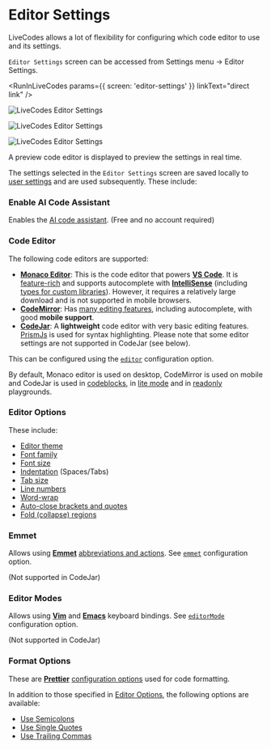 # Editor Settings

LiveCodes allows a lot of flexibility for configuring which code editor to use and its settings.

`Editor Settings` screen can be accessed from Settings menu → Editor Settings.


<RunInLiveCodes params={{ screen: 'editor-settings' }} linkText="direct link" />

![LiveCodes Editor Settings](../../static/img/screenshots/editor-settings-1.jpg)

![LiveCodes Editor Settings](../../static/img/screenshots/editor-settings-2.jpg)

![LiveCodes Editor Settings](../../static/img/screenshots/editor-settings-3.jpg)

A preview code editor is displayed to preview the settings in real time.

The settings selected in the `Editor Settings` screen are saved locally to [user settings](./user-settings.mdx) and are used subsequently. These include:

### Enable AI Code Assistant

Enables the [AI code assistant](./ai.mdx). (Free and no account required)

### Code Editor

The following code editors are supported:

- [**Monaco Editor**](https://microsoft.github.io/monaco-editor/): This is the code editor that powers [**VS Code**](https://code.visualstudio.com/). It is [feature-rich](https://code.visualstudio.com/docs/editor/codebasics) and supports autocomplete with [**IntelliSense**](https://code.visualstudio.com/docs/editor/intellisense) (including [types for custom libraries](./intellisense.mdx)). However, it requires a relatively large download and is not supported in mobile browsers.
- [**CodeMirror**](https://codemirror.net/): Has [many editing features](https://codemirror.net/docs/extensions/), including autocomplete, with good **mobile support**.
- [**CodeJar**](https://medv.io/codejar/): A **lightweight** code editor with very basic editing features. [PrismJs](https://prismjs.com/) is used for syntax highlighting. Please note that some editor settings are not supported in CodeJar (see below).

This can be configured using the [`editor`](../configuration/configuration-object.mdx#editor) configuration option.

By default, Monaco editor is used on desktop, CodeMirror is used on mobile and CodeJar is used in [codeblocks](./display-modes.mdx#codeblock), in [lite mode](./lite.mdx) and in [readonly](../configuration/configuration-object.mdx#readonly) playgrounds.

### Editor Options

These include:

- [Editor theme](../configuration/configuration-object.mdx#editortheme)
- [Font family](../configuration/configuration-object.mdx#fontfamily)
- [Font size](../configuration/configuration-object.mdx#fontsize)
- [Indentation](../configuration/configuration-object.mdx#usetabs) (Spaces/Tabs)
- [Tab size](../configuration/configuration-object.mdx#tabsize)
- [Line numbers](../configuration/configuration-object.mdx#linenumbers)
- [Word-wrap](../configuration/configuration-object.mdx#wordwrap)
- [Auto-close brackets and quotes](../configuration/configuration-object.mdx#closebrackets)
- [Fold (collapse) regions](../configuration/configuration-object.mdx#foldregions)

### Emmet

Allows using [**Emmet**](https://emmet.io/) [abbreviations and actions](https://docs.emmet.io/). See [`emmet`](../configuration/configuration-object.mdx#emmet) configuration option.

(Not supported in CodeJar)

### Editor Modes

Allows using [**Vim**](https://vimhelp.org/) and [**Emacs**](https://www.gnu.org/software/emacs/manual/html_node/emacs/Basic.html) keyboard bindings. See [`editorMode`](../configuration/configuration-object.mdx#editormode) configuration option.

(Not supported in CodeJar)

### Format Options

These are [**Prettier**](https://prettier.io/) [configuration options](https://prettier.io/docs/en/options.html) used for code formatting.

In addition to those specified in [Editor Options](#editor-options), the following options are available:

- [Use Semicolons](../configuration/configuration-object.mdx#semicolons)
- [Use Single Quotes](../configuration/configuration-object.mdx#singlequote)
- [Use Trailing Commas](../configuration/configuration-object.mdx#trailingcomma)
